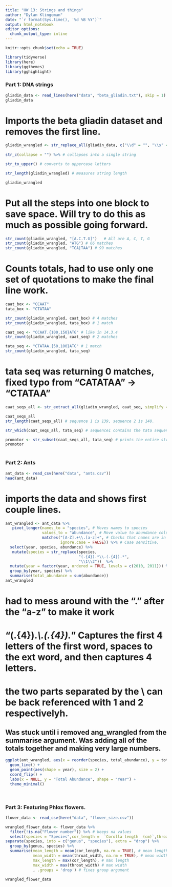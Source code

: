 ```yaml
---
title: "HW 13: Strings and things"
author: "Dylan Klingeman"
date: "`r format(Sys.time(), '%d %B %Y')`"
output: html_notebook
editor_options: 
  chunk_output_type: inline
---
```


```r
knitr::opts_chunk$set(echo = TRUE)
```

```r
library(tidyverse)
library(here)
library(ggthemes)
library(gghighlight)
```

### Part 1: DNA strings

```r
gliadin_data <- read_lines(here("data", "beta_gliadin.txt"), skip = 1)
gliadin_data
```

# Imports the beta gliadin dataset and removes the first line. 

```r
gliadin_wrangled <- str_replace_all(gliadin_data, c("\\d" = "", "\\s" = "")) %>%  # removes all digits and spaces
  
str_c(collapse = "") %>% # collapses into a single string

str_to_upper() # converts to uppercase letters

str_length(gliadin_wrangled) # measures string length

gliadin_wrangled
```

# Put all the steps into one block to save space. Will try to do this as much as possible going forward. 

```r
str_count(gliadin_wrangled, "[A.C.T.G]")   # All are A, C, T, G
str_count(gliadin_wrangled, "ATG") # 66 matches
str_count(gliadin_wrangled, "TGA|TAA") # 99 matches
```

# Counts totals, had to use only one set of quotations to make the final line work. 

```r
caat_box <- "CCAAT"
tata_box <- "CTATAA"

str_count(gliadin_wrangled, caat_box) # 4 matches
str_count(gliadin_wrangled, tata_box) # 1 match

caat_seq <- "CCAAT.{100,150}ATG" # like in 14.3.4
str_count(gliadin_wrangled, caat_seq) # 2 matches

tata_seq <- "CTATAA.{50,100}ATG" # 1 match
str_count(gliadin_wrangled, tata_seq)
```

# tata seq was returning 0 matches, fixed typo from "CATATAA" -> "CTATAA"

```r
caat_seqs_all <- str_extract_all(gliadin_wrangled, caat_seq, simplify = TRUE) # saves all caat sequences

caat_seqs_all
str_length(caat_seqs_all) # sequence 1 is 139, sequence 2 is 148. 

str_which(caat_seqs_all, tata_seq) # sequence1 contains the tata sequence. 

promotor <- str_subset(caat_seqs_all, tata_seq) # prints the entire string 1.
promotor
```

# 

### Part 2: Ants

```r
ant_data <- read_csv(here("data", "ants.csv"))
head(ant_data)
```

# imports the data and shows first couple lines. 

```r
ant_wrangled <- ant_data %>%
   pivot_longer(names_to = "species", # Moves names to species
                values_to = "abundance", # Move value to abundance column
                matches("[A-Z].+\\.[a-z]+", # Checks that names are in uppercase then lowercase format. 
                        ignore.case = FALSE)) %>% # Case sensitive. 
  select(year, species, abundance) %>% 
   mutate(species = str_replace(species,
                                "(.{4}).*\\.(.{4}).*",
                                "\\1\\2"))  %>% 
  mutate(year = factor(year, ordered = TRUE, levels = c(2010, 2011))) %>% 
  group_by(year, species) %>% 
  summarise(total_abundance = sum(abundance))
ant_wrangled

```

# had to mess around with the "." after the "a-z" to make it work

# "(.{4}).*\\.(.{4}).*" Captures the first 4 letters of the first word, spaces to the ext word, and then captures 4 letters. 

# the two parts separated by the \\ can be back referenced with 1 and 2 respectivelyh. 

## Was stuck until i removed ang_wrangled from the summarise argument. Was adding all of the totals together and making very large numbers. 

```r
ggplot(ant_wrangled, aes(x = reorder(species, total_abundance), y = total_abundance), group = species) + 
  geom_line() + 
  geom_point(aes(shape = year), size = 2) + 
  coord_flip() + 
  labs(x = NULL, y = "Total Abundance", shape = "Year") + 
  theme_minimal()
  
```

# 

### Part 3: Featuring Phlox flowers. 

```r
flower_data <- read_csv(here("data", "flower_size.csv"))
```

```r
wrangled_flower_data <- flower_data %>% 
  filter(!is.na("Flower number")) %>% # keeps na values
  select(species = "Species",cor_length =  `Corolla length  (cm)`,throat_width =  `Corolla width throat (cm)`) %>% # renames columns
separate(species, into = c("genus", "species"), extra = "drop") %>% 
  group_by(genus, species) %>% 
  summarise(mean_length = mean(cor_length, na.rm = TRUE), # mean length
            mean_width = mean(throat_width, na.rm = TRUE), # mean width
            max_length = max(cor_length), # max length
            max_width = max(throat_width) # max width
            , .groups = 'drop') # fixes group argument

wrangled_flower_data
```

